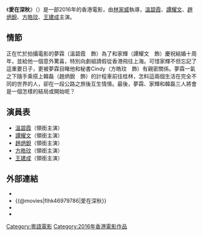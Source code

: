 {{expand|time=2016-02-12T08:45:27+00:00}}
{{unreferenced|time=2016-02-12T08:45:27+00:00}}
{{Infobox Film
| name               = 愛在深秋
| original_name      = {{lang|en|Love in Late Autumn}}
| image              = Love in Late Autumn poster (Hong Kong Version).jpg
| caption            = 電影海報
| director           = [[林家威|林家威]]
| producer           = [[黃國兆|黃國兆]]<br/>[[溫碧霞|溫碧霞]]<br/>[[曹敬文|曹敬文]]
| writer             = [[李非|李　非]]<br/>[[林家威|林家威]]<br/>[[黃國兆|黃國兆]]
| starring           = [[溫碧霞|溫碧霞]]<br/>[[譚耀文|譚耀文]]<br/>[[趙炳銳|趙炳銳]]<br/>[[方皓玟|方皓玟]]<br/>[[王建成|王建成]]
| music              = [[渡邊崇|渡邊崇]]
| cinematography     = [[鍾有添|鍾有添]]
| editing            = [[陳序慶|陳序慶]]
| production_company = [[英皇影業有限公司|英皇影業有限公司]] <small>'''出品'''</small><br/>[[電影夢工作室|電影夢工作室有限公司]] <small>'''出品'''</small><br/>[[金門製作|金門製作有限公司]] <small>'''承製'''</small>
| distributor        = 
| released           = {{film date|2016|1|21}}：<br/>香港上映<br/>2016年1月22日：<br/>中國大陸上映
| runtime            = 98 分鐘
| country            = {{香港電影產地}}
| language           = [[粵語|粵語]]
| budget             = 
| gross              = 
}}
《'''愛在深秋'''》（{{lang-en|'''Love in Late Autumn'''}}）是一部2016年的香港電影，由[[林家威|林家威]]執導，[[溫碧霞|溫碧霞]]、[[譚耀文|譚耀文]]、[[趙炳銳|趙炳銳]]、[[方皓玟|方皓玟]]、[[王建成|王建成]]主演。

== 情節 ==
正在忙於拍攝電影的夢霖（溫碧霞　飾）為了和家輝（譚耀文　飾）慶祝結婚十周年，並給他一個意外驚喜，特別向劇組請假從香港飛往上海。可惜家輝不但忘記了這重要日子，更被夢霖目睹他和秘書Cindy（方皓玟　飾）有親密關係。夢霖一氣之下隨手乘搭上韓磊（趙炳銳　飾）的計程車前往桂林，怎料這兩個生活在完全不同的世界的人，卻在一段公路之旅後互生情愫。最後，夢霖、家輝和韓磊三人將會是一個怎樣的結局或開始呢？

== 演員表 ==
*[[溫碧霞|溫碧霞]]（領銜主演）
*[[譚耀文|譚耀文]]（領銜主演）
*[[趙炳銳|趙炳銳]]（領銜主演）
*[[方皓玟|方皓玟]]（領銜主演）
*[[王建成|王建成]]（領銜主演）

== 外部連結 ==
*{{hkmdb title|17734|愛在深秋}}
*{{@movies|flhk46979786|愛在深秋}}
*{{douban|title=爱在深秋}}
*{{Mtime|222521|爱在深秋}}

[[Category:粵語電影|Category:粵語電影]]
[[Category:2016年香港電影作品|Category:2016年香港電影作品]]